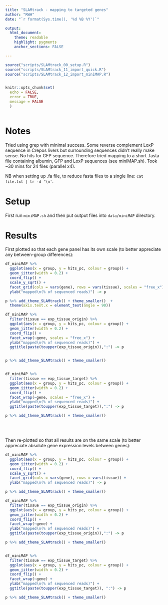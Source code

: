 ```yaml
---
title: "SLAMtrack - mapping to targeted genes"
author: "RWH"
date: "`r format(Sys.time(), '%d %B %Y')`"

output: 
  html_document:
    theme: readable 
    highlight: pygments 
    anchor_sections: FALSE

---
```


```r

source("scripts/SLAMtrack_00_setup.R")
source("scripts/SLAMtrack_11_import_quick.R")
source("scripts/SLAMtrack_12_import_miniMAP.R")


knitr::opts_chunk$set(
  echo = FALSE, 
  error = TRUE, 
  message = FALSE
  )
  
```

# Notes

Tried using grep with minimal success.  Some reverse complement LoxP sequence in Crepos livers but surrounding sequences didn't really make sense.  No hits for GFP sequence.  Therefore tried mapping to a short .fasta file containing albumin, GFP and LoxP sequences (see miniMAP.sh).  Took ~30 mins for 24 files (parallel x4).  

NB when setting up .fa file, to reduce fasta files to a single line: `cat file.txt | tr -d '\n'`.  


# Setup

First run `miniMAP.sh` and then put output files into `data/miniMAP` directory.  

# Results

First plotted so that each gene panel has its own scale (to better appreciate any between-group differences):  

```r

df_miniMAP %>% 
  ggplot(aes(x = group, y = hits_pc, colour = group)) +
  geom_jitter(width = 0.2) +
  coord_flip() +
  scale_y_sqrt() +
  facet_grid(cols = vars(gene), rows = vars(tissue), scales = "free_x") +
  ylab("mapped\n(% of sequenced reads)") -> p

p %>% add_theme_SLAMtrack() + theme_smaller()  +
  theme(axis.text.x = element_text(angle = 90))

```

```r

df_miniMAP %>% 
  filter(tissue == exp_tissue_origin) %>% 
  ggplot(aes(x = group, y = hits_pc, colour = group)) +
  geom_jitter(width = 0.2) +
  coord_flip() +
  facet_wrap(~gene, scales = "free_x") +
  ylab("mapped\n(% of sequenced reads)") +
  ggtitle(paste(toupper(exp_tissue_origin)),":") -> p


p %>% add_theme_SLAMtrack() + theme_smaller() 


df_miniMAP %>% 
  filter(tissue == exp_tissue_target) %>% 
  ggplot(aes(x = group, y = hits_pc, colour = group)) +
  geom_jitter(width = 0.2) +
  coord_flip() +
  facet_wrap(~gene, scales = "free_x") +
  ylab("mapped\n(% of sequenced reads)") +
  ggtitle(paste(toupper(exp_tissue_target)),":") -> p

p %>% add_theme_SLAMtrack() + theme_smaller()

```

<br>
<br>

Then re-plotted so that all results are on the same scale (to better appreciate absolute gene expression levels between genes):  

```r

df_miniMAP %>% 
  ggplot(aes(x = group, y = hits_pc, colour = group)) +
  geom_jitter(width = 0.2) +
  coord_flip() +
  scale_y_sqrt() +
  facet_grid(cols = vars(gene), rows = vars(tissue)) +
  ylab("mapped\n(% of sequenced reads)") -> p

p %>% add_theme_SLAMtrack() + theme_smaller() 

```

```r

df_miniMAP %>% 
  filter(tissue == exp_tissue_origin) %>% 
  ggplot(aes(x = group, y = hits_pc, colour = group)) +
  geom_jitter(width = 0.2) +
  coord_flip() +
  facet_wrap(~gene) +
  ylab("mapped\n(% of sequenced reads)") +
  ggtitle(paste(toupper(exp_tissue_origin)),":") -> p

p %>% add_theme_SLAMtrack() + theme_smaller() 


df_miniMAP %>% 
  filter(tissue == exp_tissue_target) %>% 
  ggplot(aes(x = group, y = hits_pc, colour = group)) +
  geom_jitter(width = 0.2) +
  coord_flip() +
  facet_wrap(~gene) +
  ylab("mapped\n(% of sequenced reads)") +
  ggtitle(paste(toupper(exp_tissue_target)), ":") -> p

p %>% add_theme_SLAMtrack() + theme_smaller()

```



